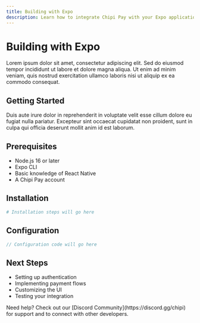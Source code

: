 ```yaml
---
title: Building with Expo
description: Learn how to integrate Chipi Pay with your Expo application
---
```


# Building with Expo

Lorem ipsum dolor sit amet, consectetur adipiscing elit. Sed do eiusmod tempor incididunt ut labore et dolore magna aliqua. Ut enim ad minim veniam, quis nostrud exercitation ullamco laboris nisi ut aliquip ex ea commodo consequat.

## Getting Started

Duis aute irure dolor in reprehenderit in voluptate velit esse cillum dolore eu fugiat nulla pariatur. Excepteur sint occaecat cupidatat non proident, sunt in culpa qui officia deserunt mollit anim id est laborum.

## Prerequisites

* Node.js 16 or later
* Expo CLI
* Basic knowledge of React Native
* A Chipi Pay account

## Installation

```bash
# Installation steps will go here
```

## Configuration

```typescript
// Configuration code will go here
```

## Next Steps

* Setting up authentication
* Implementing payment flows
* Customizing the UI
* Testing your integration

<Tip>
  Need help? Check out our [Discord Community](https://discord.gg/chipi) for support and to connect with other developers.
</Tip> 